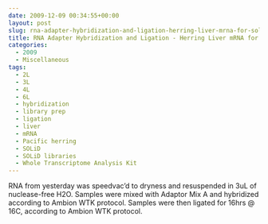```yaml
---
date: 2009-12-09 00:34:55+00:00
layout: post
slug: rna-adapter-hybridization-and-ligation-herring-liver-mrna-for-solid-libraries
title: RNA Adapter Hybridization and Ligation - Herring Liver mRNA for SOLiD Libraries
categories:
  - 2009
  - Miscellaneous
tags:
  - 2L
  - 3L
  - 4L
  - 6L
  - hybridization
  - library prep
  - ligation
  - liver
  - mRNA
  - Pacific herring
  - SOLiD
  - SOLiD libraries
  - Whole Transcriptome Analysis Kit
---
```


RNA from yesterday was speedvac'd to dryness and resuspended in 3uL of nuclease-free H2O. Samples were mixed with Adaptor Mix A and hybridized according to Ambion WTK protocol. Samples were then ligated for 16hrs @ 16C, according to Ambion WTK protocol.
